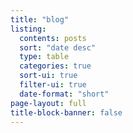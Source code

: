 ```yaml
---
title: "blog"
listing:
  contents: posts
  sort: "date desc"
  type: table
  categories: true
  sort-ui: true
  filter-ui: true
  date-format: "short"
page-layout: full
title-block-banner: false
---
```

